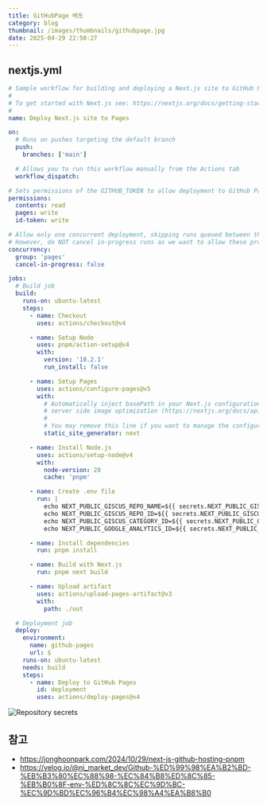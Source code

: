 ```yaml
---
title: GitHubPage 배포
category: blog
thumbnail: /images/thumbnails/githubpage.jpg
date: 2025-04-29 22:50:27
---
```


## nextjs.yml

```yaml {56-61}
# Sample workflow for building and deploying a Next.js site to GitHub Pages
#
# To get started with Next.js see: https://nextjs.org/docs/getting-started
#
name: Deploy Next.js site to Pages

on:
  # Runs on pushes targeting the default branch
  push:
    branches: ['main']

  # Allows you to run this workflow manually from the Actions tab
  workflow_dispatch:

# Sets permissions of the GITHUB_TOKEN to allow deployment to GitHub Pages
permissions:
  contents: read
  pages: write
  id-token: write

# Allow only one concurrent deployment, skipping runs queued between the run in-progress and latest queued.
# However, do NOT cancel in-progress runs as we want to allow these production deployments to complete.
concurrency:
  group: 'pages'
  cancel-in-progress: false

jobs:
  # Build job
  build:
    runs-on: ubuntu-latest
    steps:
      - name: Checkout
        uses: actions/checkout@v4

      - name: Setup Node
        uses: pnpm/action-setup@v4
        with:
          version: '10.2.1'
          run_install: false

      - name: Setup Pages
        uses: actions/configure-pages@v5
        with:
          # Automatically inject basePath in your Next.js configuration file and disable
          # server side image optimization (https://nextjs.org/docs/api-reference/next/image#unoptimized).
          #
          # You may remove this line if you want to manage the configuration yourself.
          static_site_generator: next

      - name: Install Node.js
        uses: actions/setup-node@v4
        with:
          node-version: 20
          cache: 'pnpm'

      - name: Create .env file
        run: |
          echo NEXT_PUBLIC_GISCUS_REPO_NAME=${{ secrets.NEXT_PUBLIC_GISCUS_REPO_NAME }} >> .env
          echo NEXT_PUBLIC_GISCUS_REPO_ID=${{ secrets.NEXT_PUBLIC_GISCUS_REPO_ID }} >> .env
          echo NEXT_PUBLIC_GISCUS_CATEGORY_ID=${{ secrets.NEXT_PUBLIC_GISCUS_CATEGORY_ID }} >> .env
          echo NEXT_PUBLIC_GOOGLE_ANALYTICS_ID=${{ secrets.NEXT_PUBLIC_GOOGLE_ANALYTICS_ID }} >> .env

      - name: Install dependencies
        run: pnpm install

      - name: Build with Next.js
        run: pnpm next build

      - name: Upload artifact
        uses: actions/upload-pages-artifact@v3
        with:
          path: ./out

  # Deployment job
  deploy:
    environment:
      name: github-pages
      url: $
    runs-on: ubuntu-latest
    needs: build
    steps:
      - name: Deploy to GitHub Pages
        id: deployment
        uses: actions/deploy-pages@v4
```

![Repository secrets](/posts/githubPage-배포/Repository-secrets.png)

## 참고

- https://jonghoonpark.com/2024/10/29/next-js-github-hosting-pnpm
- https://velog.io/@ni_market_dev/Github-%ED%99%98%EA%B2%BD-%EB%B3%80%EC%88%98-%EC%84%B8%ED%8C%85-%EB%B0%8F-env-%ED%8C%8C%EC%9D%BC-%EC%9D%BD%EC%96%B4%EC%98%A4%EA%B8%B0
